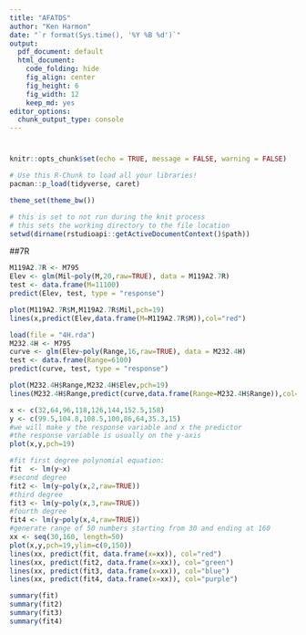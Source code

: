 ```yaml
---
title: "AFATDS"
author: "Ken Harmon"
date: "`r format(Sys.time(), '%Y %B %d')`"
output:
  pdf_document: default
  html_document:
    code_folding: hide
    fig_align: center
    fig_height: 6
    fig_width: 12
    keep_md: yes
editor_options:
  chunk_output_type: console
---
```


# {.tabset .tabset-fade}

```r
knitr::opts_chunk$set(echo = TRUE, message = FALSE, warning = FALSE)
```

```r
# Use this R-Chunk to load all your libraries!
pacman::p_load(tidyverse, caret)

theme_set(theme_bw())
```

```r
# this is set to not run during the knit process
# this sets the working directory to the file location
setwd(dirname(rstudioapi::getActiveDocumentContext()$path))
```

##7R

```r
M119A2.7R <- M795
Elev <- glm(Mil~poly(M,20,raw=TRUE), data = M119A2.7R)
test <- data.frame(M=11100)
predict(Elev, test, type = "response")

plot(M119A2.7R$M,M119A2.7R$Mil,pch=19)
lines(x,predict(Elev,data.frame(M=M119A2.7R$M)),col="red")

```

```r
load(file = "4H.rda")
M232.4H <- M795
curve <- glm(Elev~poly(Range,16,raw=TRUE), data = M232.4H)
test <- data.frame(Range=6100)
predict(curve, test, type = "response")

plot(M232.4H$Range,M232.4H$Elev,pch=19)
lines(M232.4H$Range,predict(curve,data.frame(Range=M232.4H$Range)),col="red")
```




```r
x <- c(32,64,96,118,126,144,152.5,158)
y <- c(99.5,104.8,108.5,100,86,64,35.3,15)
#we will make y the response variable and x the predictor
#the response variable is usually on the y-axis
plot(x,y,pch=19)

#fit first degree polynomial equation:
fit  <- lm(y~x)
#second degree
fit2 <- lm(y~poly(x,2,raw=TRUE))
#third degree
fit3 <- lm(y~poly(x,3,raw=TRUE))
#fourth degree
fit4 <- lm(y~poly(x,4,raw=TRUE))
#generate range of 50 numbers starting from 30 and ending at 160
xx <- seq(30,160, length=50)
plot(x,y,pch=19,ylim=c(0,150))
lines(xx, predict(fit, data.frame(x=xx)), col="red")
lines(xx, predict(fit2, data.frame(x=xx)), col="green")
lines(xx, predict(fit3, data.frame(x=xx)), col="blue")
lines(xx, predict(fit4, data.frame(x=xx)), col="purple")

summary(fit)
summary(fit2)
summary(fit3)
summary(fit4)
```

